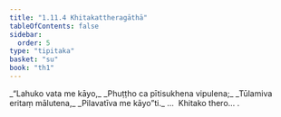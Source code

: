 ```yaml
---
title: "1.11.4 Khitakattheragāthā"
tableOfContents: false
sidebar:
  order: 5
type: "tipitaka"
basket: "su"
book: "th1"
---
```



<DynamicBreadcrumb />

<Division number="104" book="th1">

<Paragraph number="233" type="verses" book="th1">
_“Lahuko vata me kāyo,_  
_Phuṭṭho ca pītisukhena vipulena;_  
_Tūlamiva eritaṃ mālutena,_  
_Pilavatīva me kāyo”ti._  


</Paragraph>
</Division>

<Paragraph number="234" type="center" book="th1">
…  Khitako thero… .
</Paragraph>
